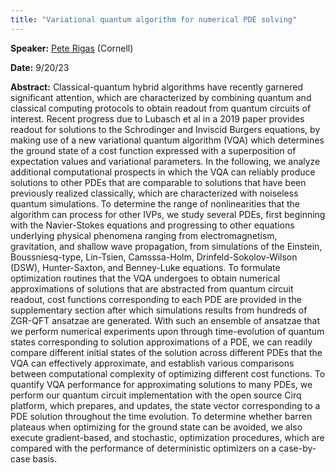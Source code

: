 ```yaml
---
title: "Variational quantum algorithm for numerical PDE solving"
---
```

**Speaker:** [Pete Rigas](https://scholar.google.com/citations?user=pjytF18AAAAJ&hl=en&oi=sra) (Cornell)

**Date:** 9/20/23

**Abstract:** Classical-quantum hybrid algorithms have recently garnered significant attention, which are characterized by combining quantum and classical computing protocols to obtain readout from quantum circuits of interest. Recent progress due to Lubasch et al in a 2019 paper provides readout for solutions to the Schrodinger and Inviscid Burgers equations, by making use of a new variational quantum algorithm (VQA) which determines the ground state of a cost function expressed with a superposition of expectation values and variational parameters. In the following, we analyze additional computational prospects in which the VQA can reliably produce solutions to other PDEs that are comparable to solutions that have been previously realized classically, which are characterized with noiseless quantum simulations. To determine the range of nonlinearities that the algorithm can process for other IVPs, we study several PDEs, first beginning with the Navier-Stokes equations and progressing to other equations underlying physical phenomena ranging from electromagnetism, gravitation, and shallow wave propagation, from simulations of the Einstein, Boussniesq-type, Lin-Tsien, Camsssa-Holm, Drinfeld-Sokolov-Wilson (DSW), Hunter-Saxton, and Benney-Luke equations. To formulate optimization routines that the VQA undergoes to obtain numerical approximations of solutions that are abstracted from quantum circuit readout, cost functions corresponding to each PDE are provided in the supplementary section after which simulations results from hundreds of ZGR-QFT ansatzae are generated. With such an ensemble of ansatzae that we perform numerical experiments upon through time-evolution of quantum states corresponding to solution approximations of a PDE, we can readily compare different initial states of the solution across different PDEs that the VQA can effectively approximate, and establish various comparisons between computational complexity of optimizing different cost functions. To quantify VQA performance for approximating solutions to many PDEs, we perform our quantum circuit implementation with the open source Cirq platform, which prepares, and updates, the state vector corresponding to a PDE solution throughout the time evolution. To determine whether barren plateaus when optimizing for the ground state can be avoided, we also execute gradient-based, and stochastic, optimization procedures, which are compared with the performance of deterministic optimizers on a case-by-case basis.